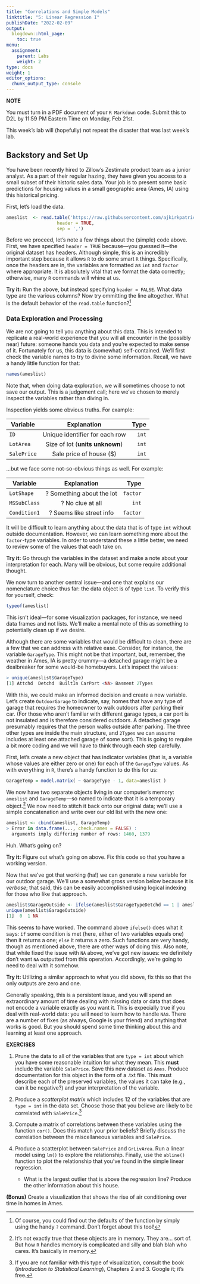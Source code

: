 ```yaml
---
title: "Correlations and Simple Models"
linktitle: "5: Linear Regression I"
publishDate: "2022-02-09"
output:
  blogdown::html_page:
    toc: true
menu:
  assignment:
    parent: Labs
    weight: 2
type: docs
weight: 1
editor_options:
  chunk_output_type: console
---
```


:::fyi

**NOTE**

You must turn in a PDF document of your `R Markdown` code. Submit this to D2L by 11:59 PM Eastern Time on Monday, Feb 21st.

:::

This week's lab will (hopefully) not repeat the disaster that was last week's lab.

## Backstory and Set Up
You have been recently hired to Zillow’s Zestimate product team as a junior analyst. As a part of their regular hazing, they have given you access to a small subset of their historic sales data. Your job is to present some basic predictions for housing values in a small geographic area (Ames, IA) using this historical pricing.

First, let's load the data.

```r
ameslist  <- read.table('https://raw.githubusercontent.com/ajkirkpatrick/FS20/postS21_rev/classdata/ames.csv', 
                   header = TRUE,
                   sep = ',') 
```

Before we proceed, let's note a few things about the (simple) code above. First, we have specified `header = TRUE` because---you guessed it---the original dataset has headers. Although simple, this is an incredibly important step because it allows `R` to do some smart `R` things. Specifically, once the headers are in, the variables are formatted as `int` and `factor` where appropriate. It is absolutely vital that we format the data correctly; otherwise, many `R` commands will whine at us.

**Try it:** Run the above, but instead specifying `header = FALSE`. What data type are the various columns? Now try ommitting the line altogether. What is the default behavior of the `read.table` function?[^1]

[^1]: Of course, you could find out the defaults of the function by simply using the handy `?` command. Don't forget about this tool!

### Data Exploration and Processing

We are not going to tell you anything about this data. This is intended to replicate a real-world experience that you will all encounter in the (possibly near) future: someone hands you data and you're expected to make sense of it. Fortunately for us, this data is (somewhat) self-contained. We'll first check the variable names to try to divine some information. Recall, we have a handy little function for that:

```r
names(ameslist)
```

Note that, when doing data exploration, we will sometimes choose to not save our output. This is a judgement call; here we've chosen to merely inspect the variables rather than diving in.

Inspection yields some obvious truths. For example:

| Variable      | Explanation           | Type  |
| ------------- |:-------------:| -----:|
| `ID`      | Unique identifier for each row | `int` |
| `LotArea`    | Size of lot (**units unknown**)      |  `int`|
| `SalePrice` | Sale price of house ($)      |    `int` |

...but we face some not-so-obvious things as well. For example:

| Variable      | Explanation           | Type  |
| ------------- |:-------------:| -----:|
| `LotShape`      | ? Something about the lot| `factor` |
| `MSSubClass`    | ? No clue at all      |  `int`|
| `Condition1` | ? Seems like street info      |    `factor` |

It will be difficult to learn anything about the data that is of type `int` without outside documentation. However, we can learn something more about the `factor`-type variables. In order to understand these a little better, we need to review some of the values that each take on.

**Try it:** Go through the variables in the dataset and make a note about your interpretation for each. Many will be obvious, but some require additional thought.

We now turn to another central issue---and one that explains our nomenclature choice thus far: the data object is of type `list`. To verify this for yourself, check:
```r
typeof(ameslist)
```
This isn't ideal---for some visualization packages, for instance, we need data frames and not lists. We'll make a mental note of this as something to potentially clean up if we desire.

Although there are some variables that would be difficult to clean, there are a few that we can address with relative ease. Consider, for instance, the variable `GarageType`. This might not be that important, but, remember, the weather in Ames, IA is pretty crummy---a detached garage might be a dealbreaker for some would-be homebuyers. Let's inspect the values:

```r
> unique(ameslist$GarageType)
[1] Attchd  Detchd  BuiltIn CarPort <NA> Basment 2Types
```

With this, we could make an informed decision and create a new variable. Let's create `OutdoorGarage` to indicate, say, homes that have any type of garage that requires the homeowner to walk outdoors after parking their car. (For those who aren't familiar with different garage types, a car port is not insulated and is therefore considered outdoors. A detached garage presumably requires that the person walks outside after parking. The three other types are inside the main structure, and `2Types` we can assume includes at least one attached garage of some sort). This is going to require a bit more coding and we will have to think through each step carefully.

First, let's create a new object that has indicator variables (that is, a variable whose values are either zero or one) for each of the `GarageType` values. As with everything in `R`, there's a handy function to do this for us:

```r
GarageTemp = model.matrix( ~ GarageType - 1, data=ameslist )
```
We now have two separate objects living in our computer's memory: `ameslist` and `GarageTemp`---so named to indicate that it is a temporary object.[^4] We now need to stitch it back onto our original data; we'll use a simple concatenation and write over our old list with the new one:

```r
ameslist <- cbind(ameslist, GarageTemp)
> Error in data.frame(..., check.names = FALSE) :
  arguments imply differing number of rows: 1460, 1379
```

Huh. What's going on?

**Try it:** Figure out what's going on above. Fix this code so that you have a working version.

Now that we've got that working (ha!) we can generate a new variable for our outdoor garage. We'll use a somewhat gross version below because it is *verbose*; that said, this can be easily accomplished using logical indexing for those who like that approach.

```r
ameslist$GarageOutside <- ifelse(ameslist$GarageTypeDetchd == 1 | ameslist$GarageTypeCarPort == 1, 1, 0)
unique(ameslist$GarageOutside)
[1]  0  1 NA
```

This seems to have worked. The command above `ifelse()` does what it says: `if` some condition is met (here, either of two variables equals one) then it returns a one; `else` it returns a zero. Such functions are very handy, though as mentioned above, there are other ways of doing this. Also note, that while fixed the issue with `NA` above, we've got new issues: we definitely don't want `NA` outputted from this operation. Accordingly, we're going to need to deal with it somehow.

**Try it:** Utilizing a similar approach to what you did above, fix this so that the only outputs are zero and one.

Generally speaking, this is a persistent issue, and you will spend an extraordinary amount of time dealing with missing data or data that does not encode a variable exactly as you want it. This is expecially true if you deal with real-world data: you will need to learn how to handle `NA`s. There are a number of fixes (as always, Google is your friend) and anything that works is good. But you should spend some time thinking about this and learning at least one approach.

[^4]: It's not exactly true that these objects are in memory. They are... sort of. But how `R` handles memory is complicated and silly and blah blah who cares. It's basically in memory.

:::fyi

__EXERCISES__

1. Prune the data to all of the variables that are `type = int` about which you have some reasonable intuition for what they mean. This **must** include the variable `SalePrice`. Save this new dataset as `Ames`. Produce documentation for this object in the form of a .txt file. This must describe each of the preserved variables, the values it can take (e.g., can it be negative?) and your interpretation of the variable.

2. Produce a *scatterplot matrix* which includes 12 of the variables that are `type = int` in the data set. Choose those that you believe are likely to be correlated with `SalePrice`.[^2]

3. Compute a matrix of correlations between these variables using the function `cor()`. Does this match your prior beliefs? Briefly discuss the correlation between the miscellaneous variables and `SalePrice`.

4. Produce a scatterplot between `SalePrice` and `GrLivArea`. Run a linear model using `lm()` to explore the relationship. Finally, use the `abline()` function to plot the relationship that you've found in the simple linear regression.
    - What is the largest outlier that is above the regression line? Produce the other information about this house.

**(Bonus)** Create a visualization that shows the rise of air conditioning over time in homes in Ames.

:::

[^2]: If you are not familiar with this type of visualization, consult the book (*Introduction to Statistical Learning*), Chapters 2 and 3. Google it; it's free.
